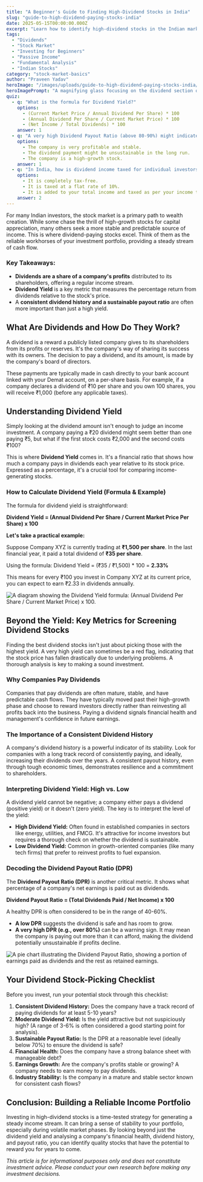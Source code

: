 ```yaml
---
title: "A Beginner's Guide to Finding High-Dividend Stocks in India"
slug: "guide-to-high-dividend-paying-stocks-india"
date: 2025-05-15T00:00:00.000Z
excerpt: "Learn how to identify high-dividend stocks in the Indian market. This guide covers everything from understanding dividend yield to analysing key financial metrics for building a steady income portfolio."
tags:
  - "Dividends"
  - "Stock Market"
  - "Investing for Beginners"
  - "Passive Income"
  - "Fundamental Analysis"
  - "Indian Stocks"
category: "stock-market-basics"
author: "Praveen Yadav"
heroImage: "/images/uploads/guide-to-high-dividend-paying-stocks-india/hero-image.jpg"
heroImagePrompt: "A magnifying glass focusing on the dividend section of a financial newspaper with Indian Rupee symbols in the background, symbolizing the search for dividend stocks."
quiz:
  - q: "What is the formula for Dividend Yield?"
    options:
      - (Current Market Price / Annual Dividend Per Share) * 100
      - (Annual Dividend Per Share / Current Market Price) * 100
      - (Net Income / Total Dividends) * 100
    answer: 1
  - q: "A very high Dividend Payout Ratio (above 80-90%) might indicate what?"
    options:
      - The company is very profitable and stable.
      - The dividend payment might be unsustainable in the long run.
      - The company is a high-growth stock.
    answer: 1
  - q: "In India, how is dividend income taxed for individual investors as of 2025?"
    options:
      - It is completely tax-free.
      - It is taxed at a flat rate of 10%.
      - It is added to your total income and taxed as per your income tax slab.
    answer: 2
---
```


For many Indian investors, the stock market is a primary path to wealth creation. While some chase the thrill of high-growth stocks for capital appreciation, many others seek a more stable and predictable source of income. This is where dividend-paying stocks excel. Think of them as the reliable workhorses of your investment portfolio, providing a steady stream of cash flow.

### Key Takeaways:
*   **Dividends are a share of a company's profits** distributed to its shareholders, offering a regular income stream.
*   **Dividend Yield** is a key metric that measures the percentage return from dividends relative to the stock's price.
*   A **consistent dividend history and a sustainable payout ratio** are often more important than just a high yield.

## What Are Dividends and How Do They Work?

A dividend is a reward a publicly listed company gives to its shareholders from its profits or reserves. It's the company's way of sharing its success with its owners. The decision to pay a dividend, and its amount, is made by the company's board of directors.

These payments are typically made in cash directly to your bank account linked with your Demat account, on a per-share basis. For example, if a company declares a dividend of ₹10 per share and you own 100 shares, you will receive ₹1,000 (before any applicable taxes).

## Understanding Dividend Yield

Simply looking at the dividend amount isn't enough to judge an income investment. A company paying a ₹20 dividend might seem better than one paying ₹5, but what if the first stock costs ₹2,000 and the second costs ₹100?

This is where **Dividend Yield** comes in. It's a financial ratio that shows how much a company pays in dividends each year relative to its stock price. Expressed as a percentage, it's a crucial tool for comparing income-generating stocks.

### How to Calculate Dividend Yield (Formula & Example)

The formula for dividend yield is straightforward:

**Dividend Yield = (Annual Dividend Per Share / Current Market Price Per Share) x 100**

**Let's take a practical example:**

Suppose Company XYZ is currently trading at **₹1,500 per share**. In the last financial year, it paid a total dividend of **₹35 per share**.

Using the formula:
Dividend Yield = (₹35 / ₹1,500) * 100 = **2.33%**

This means for every ₹100 you invest in Company XYZ at its current price, you can expect to earn ₹2.33 in dividends annually.

![A diagram showing the Dividend Yield formula: (Annual Dividend Per Share / Current Market Price) x 100.](/images/uploads/guide-to-high-dividend-paying-stocks-india/dividend-yield-formula.png)

## Beyond the Yield: Key Metrics for Screening Dividend Stocks

Finding the best dividend stocks isn't just about picking those with the highest yield. A very high yield can sometimes be a red flag, indicating that the stock price has fallen drastically due to underlying problems. A thorough analysis is key to making a sound investment.

### Why Companies Pay Dividends

Companies that pay dividends are often mature, stable, and have predictable cash flows. They have typically moved past their high-growth phase and choose to reward investors directly rather than reinvesting all profits back into the business. Paying a dividend signals financial health and management's confidence in future earnings.

### The Importance of a Consistent Dividend History

A company's dividend history is a powerful indicator of its stability. Look for companies with a long track record of consistently paying, and ideally, increasing their dividends over the years. A consistent payout history, even through tough economic times, demonstrates resilience and a commitment to shareholders.

### Interpreting Dividend Yield: High vs. Low

A dividend yield cannot be negative; a company either pays a dividend (positive yield) or it doesn't (zero yield). The key is to interpret the level of the yield:

*   **High Dividend Yield:** Often found in established companies in sectors like energy, utilities, and FMCG. It's attractive for income investors but requires a thorough check on whether the dividend is sustainable.
*   **Low Dividend Yield:** Common in growth-oriented companies (like many tech firms) that prefer to reinvest profits to fuel expansion.

### Decoding the Dividend Payout Ratio (DPR)

The **Dividend Payout Ratio (DPR)** is another critical metric. It shows what percentage of a company's net earnings is paid out as dividends.

**Dividend Payout Ratio = (Total Dividends Paid / Net Income) x 100**

A healthy DPR is often considered to be in the range of 40-60%.

*   **A low DPR** suggests the dividend is safe and has room to grow.
*   **A very high DPR (e.g., over 80%)** can be a warning sign. It may mean the company is paying out more than it can afford, making the dividend potentially unsustainable if profits decline.

![A pie chart illustrating the Dividend Payout Ratio, showing a portion of earnings paid as dividends and the rest as retained earnings.](/images/uploads/guide-to-high-dividend-paying-stocks-india/dividend-payout-ratio.png)

## Your Dividend Stock-Picking Checklist

Before you invest, run your potential stock through this checklist:

1.  **Consistent Dividend History:** Does the company have a track record of paying dividends for at least 5-10 years?
2.  **Moderate Dividend Yield:** Is the yield attractive but not suspiciously high? (A range of 3-6% is often considered a good starting point for analysis).
3.  **Sustainable Payout Ratio:** Is the DPR at a reasonable level (ideally below 70%) to ensure the dividend is safe?
4.  **Financial Health:** Does the company have a strong balance sheet with manageable debt?
5.  **Earnings Growth:** Are the company's profits stable or growing? A company needs to earn money to pay dividends.
6.  **Industry Stability:** Is the company in a mature and stable sector known for consistent cash flows?

## Conclusion: Building a Reliable Income Portfolio

Investing in high-dividend stocks is a time-tested strategy for generating a steady income stream. It can bring a sense of stability to your portfolio, especially during volatile market phases. By looking beyond just the dividend yield and analysing a company's financial health, dividend history, and payout ratio, you can identify quality stocks that have the potential to reward you for years to come.

*This article is for informational purposes only and does not constitute investment advice. Please conduct your own research before making any investment decisions.*